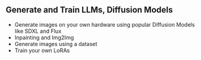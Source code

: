 ## Generate and Train LLMs, Diffusion Models

- Generate images on your own hardware using popular Diffusion Models like SDXL and Flux
- Inpainting and Img2Img
- Generate images using a dataset
- Train your own LoRAs
